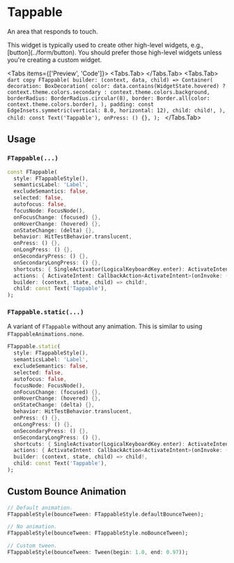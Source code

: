 
# Tappable

An area that responds to touch.

<LinkBadgeGroup>
    <LinkBadge label="API Reference" href="https://pub.dev/documentation/forui/latest/forui.foundation/FTappable-class.html"/>
</LinkBadgeGroup>

<Callout type="info">
  This widget is typically used to create other high-level widgets, e.g., [button](../form/button). You should prefer
  those high-level widgets unless you're creating a custom widget.
</Callout>

<Tabs items={['Preview', 'Code']}>
  <Tabs.Tab>
    <Widget name='tappable' query={{}} height={300}/>
  </Tabs.Tab>
  <Tabs.Tab>
    ```dart copy
    FTappable(
      builder:
          (context, data, child) => Container(
            decoration: BoxDecoration(
              color:
                  data.contains(WidgetState.hovered) ? context.theme.colors.secondary : context.theme.colors.background,
              borderRadius: BorderRadius.circular(8),
              border: Border.all(color: context.theme.colors.border),
            ),
            padding: const EdgeInsets.symmetric(vertical: 8.0, horizontal: 12),
            child: child!,
          ),
      child: const Text('Tappable'),
      onPress: () {},
    );
    ```
  </Tabs.Tab>
</Tabs>


## Usage

### `FTappable(...)`

```dart copy
const FTappable(
  style: FTappableStyle(),
  semanticsLabel: 'Label',
  excludeSemantics: false,
  selected: false,
  autofocus: false,
  focusNode: FocusNode(),
  onFocusChange: (focused) {},
  onHoverChange: (hovered) {},
  onStateChange: (delta) {},
  behavior: HitTestBehavior.translucent,
  onPress: () {},
  onLongPress: () {},
  onSecondaryPress: () {},
  onSecondaryLongPress: () {},
  shortcuts: { SingleActivator(LogicalKeyboardKey.enter): ActivateIntent() },
  actions: { ActivateIntent: CallbackAction<ActivateIntent>(onInvoke: (_) {}) },
  builder: (context, state, child) => child!,
  child: const Text('Tappable'),
);
```

### `FTappable.static(...)`

A variant of `FTappable` without any animation. This is similar to using `FTappableAnimations.none`.

```dart copy
FTappable.static(
  style: FTappableStyle(),
  semanticsLabel: 'Label',
  excludeSemantics: false,
  selected: false,
  autofocus: false,
  focusNode: FocusNode(),
  onFocusChange: (focused) {},
  onHoverChange: (hovered) {},
  onStateChange: (delta) {},
  behavior: HitTestBehavior.translucent,
  onPress: () {},
  onLongPress: () {},
  onSecondaryPress: () {},
  onSecondaryLongPress: () {},
  shortcuts: { SingleActivator(LogicalKeyboardKey.enter): ActivateIntent() },
  actions: { ActivateIntent: CallbackAction<ActivateIntent>(onInvoke: (_) {}) },
  builder: (context, state, child) => child!,
  child: const Text('Tappable'),
);
```

## Custom Bounce Animation

```dart copy
// Default animation.
FTappableStyle(bounceTween: FTappableStyle.defaultBounceTween);

// No animation.
FTappableStyle(bounceTween: FTappableStyle.noBounceTween);

// Custom tween.
FTappableStyle(bounceTween: Tween(begin: 1.0, end: 0.97));
```
